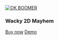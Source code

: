 [![OK BOOMER](../../images/ok-boomer.png)](https://mellowarpeggiation.itch.io/ok-boomer)

### Wacky 2D Mayhem

<a class="btn btn-primary" href="https://mellowarpeggiation.itch.io/ok-boomer">Buy now</a>
<a class="btn btn-default" href="https://mellowarpeggiation.itch.io/ok-boomer-demo">Demo</a>
